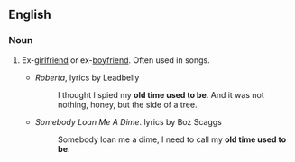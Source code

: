 ==English==

===Noun===
{{en-noun|head=[[old]] [[time]] [[used]] [[to]] [[be]]|[[singulare tantum|not used in plural]]}}

# {{context|idiomatic|euphemistic|lang=en}} Ex-[[girlfriend]] or ex-[[boyfriend]]. Often used in songs.
#* ''Roberta'', lyrics by Leadbelly
#*: I thought I spied my '''old time used to be'''. And it was not nothing, honey, but the side of a tree.
#* ''Somebody Loan Me A Dime''. lyrics by Boz Scaggs
#*: Somebody loan me a dime, I need to call my '''old time used to be'''.